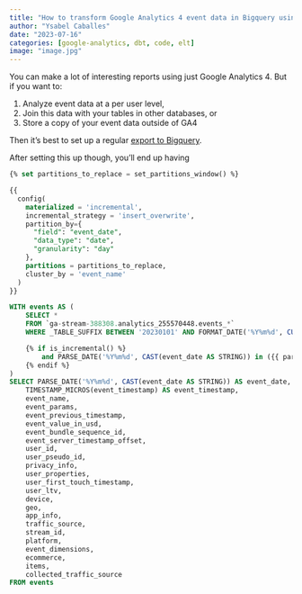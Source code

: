 ```yaml
---
title: "How to transform Google Analytics 4 event data in Bigquery using DBT"
author: "Ysabel Caballes"
date: "2023-07-16"
categories: [google-analytics, dbt, code, elt]
image: "image.jpg"
---
```


You can make a lot of interesting reports using just Google Analytics 4. But if you want to:

1. Analyze event data at a per user level,
2. Join this data with your tables in other databases, or
3. Store a copy of your event data outside of GA4

Then it's best to set up a regular [export to Bigquery](https://support.google.com/analytics/answer/3416092).

After setting this up though, you'll end up having 

```sql
{% set partitions_to_replace = set_partitions_window() %}

{{
  config(
    materialized = 'incremental',
    incremental_strategy = 'insert_overwrite',
    partition_by={
      "field": "event_date",
      "data_type": "date",
      "granularity": "day"
    },
    partitions = partitions_to_replace,
    cluster_by = 'event_name'
  )
}}

WITH events AS (
    SELECT *
    FROM `ga-stream-388308.analytics_255570448.events_*`
    WHERE _TABLE_SUFFIX BETWEEN '20230101' AND FORMAT_DATE('%Y%m%d', CURRENT_DATE())

    {% if is_incremental() %}
        and PARSE_DATE('%Y%m%d', CAST(event_date AS STRING)) in ({{ partitions_to_replace | join(',') }})
    {% endif %}
)
SELECT PARSE_DATE('%Y%m%d', CAST(event_date AS STRING)) AS event_date,
    TIMESTAMP_MICROS(event_timestamp) AS event_timestamp,
    event_name,
    event_params,
    event_previous_timestamp,
    event_value_in_usd,
    event_bundle_sequence_id,
    event_server_timestamp_offset,
    user_id,
    user_pseudo_id,
    privacy_info,
    user_properties,
    user_first_touch_timestamp,
    user_ltv,
    device,
    geo,
    app_info,
    traffic_source,
    stream_id,
    platform,
    event_dimensions,
    ecommerce,
    items,
    collected_traffic_source
FROM events
```